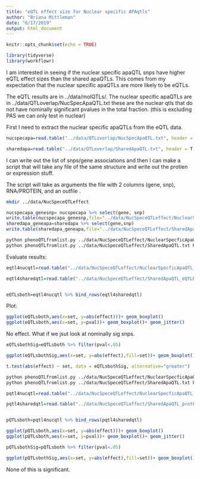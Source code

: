 ```yaml
---
title: "eQTL effect size for Nuclear specific APAqtls"
author: "Briana Mittleman"
date: "6/17/2019"
output: html_document
---
```


```r
knitr::opts_chunk$set(echo = TRUE)
```

```r
library(tidyverse)
library(workflowr)
```

I am interested in seeing if the nuclear specific apaQTL snps have higher eQTL effect sizes than the shared apaQTLs. This comes from my expectation that the nuclear specific apaQTLs are more likely to be eQTLs. 

The eQTL results are in ../data/molQTLs/. The nuclear specific apaQTLs are in ../data/QTLoverlap/NucSpecApaQTL.txt these are the nuclear qtls that do not have nominally significant pvalues in the total fraction. (this is excluding PAS we can only test in nuclear)  

First I need to extract the nuclear specific apaQTLs from the eQTL data.  

```r
nucspecapa=read.table("../data/QTLoverlap/NucSpecApaQTL.txt", header = T, stringsAsFactors = F) 

sharedapa=read.table("../data/QTLoverlap/SharedApaQTL.txt", header = T, stringsAsFactors = F)

```
 I can write out the list of snps/gene associations and then I can make a script that will take any file of the same structure and write out the protien or expression stuff.
 
The script will take as arguments the file with 2 columns (gene, snp), RNA/PROTEIN, and an outfile .

```bash
mkdir ../data/NucSpeceQTLeffect
```


```r
nucspecapa_genesnp= nucspecapa %>% select(gene, snp)
write.table(nucspecapa_genesnp,file="../data/NucSpeceQTLeffect/NuclearSpecficApaQTL.txt", col.names = F, row.names = F, sep="\t", quote = F )
sharedapa_geneapa=sharedapa %>% select(gene,snp)
write.table(sharedapa_geneapa,file="../data/NucSpeceQTLeffect/SharedApaQTL.txt", col.names = F, row.names = F, sep="\t", quote = F )
```


```bash
python phenoQTLfromlist.py ../data/NucSpeceQTLeffect/NuclearSpecficApaQTL.txt RNA ../data/NucSpeceQTLeffect/NuclearSpecficApaQTL_eQTLRes.txt
python phenoQTLfromlist.py ../data/NucSpeceQTLeffect/SharedApaQTL.txt RNA ../data/NucSpeceQTLeffect/SharedApaQTL_eQTLRes.txt

```


Evaluate results:
```r
eqtl4nucqtl=read.table("../data/NucSpeceQTLeffect/NuclearSpecficApaQTL_eQTLRes.txt", col.names = c("gene", "snp", "dist", "pval", "effect"),stringsAsFactors = F) %>% mutate(set="Nuclear")

eqtl4sharedqtl=read.table("../data/NucSpeceQTLeffect/SharedApaQTL_eQTLRes.txt", col.names = c("gene", "snp", "dist", "pval", "effect"),stringsAsFactors = F)%>% mutate(set="Shared")


eQTLsboth=eqtl4nucqtl %>% bind_rows(eqtl4sharedqtl)
```



Plot:

```r
ggplot(eQTLsboth,aes(x=set, y=abs(effect)))+ geom_boxplot()
ggplot(eQTLsboth,aes(x=set, y=pval))+ geom_boxplot()+ geom_jitter() 
```
No effect. What if we jsut look at nominally sig snps.  

```r
eQTLsbothSig=eQTLsboth %>% filter(pval<.05)

ggplot(eQTLsbothSig,aes(x=set, y=abs(effect),fill=set))+ geom_boxplot() + geom_jitter() 
```

```r

t.test(abs(effect) ~ set, data = eQTLsbothSig, alternative="greater")
```



```bash
python phenoQTLfromlist.py ../data/NucSpeceQTLeffect/NuclearSpecficApaQTL.txt Protein ../data/NucSpeceQTLeffect/NuclearSpecficApaQTL_protQTLRes.txt
python phenoQTLfromlist.py ../data/NucSpeceQTLeffect/SharedApaQTL.txt Protein ../data/NucSpeceQTLeffect/SharedApaQTL_protQTLRes.txt
```


```r
pqtl4nucqtl=read.table("../data/NucSpeceQTLeffect/NuclearSpecficApaQTL_protQTLRes.txt", col.names = c("gene", "snp", "dist", "pval", "effect"),stringsAsFactors = F) %>% mutate(set="Nuclear")

pqtl4sharedqtl=read.table("../data/NucSpeceQTLeffect/SharedApaQTL_protQTLRes.txt", col.names = c("gene", "snp", "dist", "pval", "effect"),stringsAsFactors = F)%>% mutate(set="Shared")


pQTLsboth=pqtl4nucqtl %>% bind_rows(pqtl4sharedqtl)
```


```r
ggplot(pQTLsboth,aes(x=set, y=abs(effect)))+ geom_boxplot()
ggplot(pQTLsboth,aes(x=set, y=pval))+ geom_boxplot()+ geom_jitter() 
```

```r
pQTLsbothSig=pQTLsboth %>% filter(pval<.05)

ggplot(pQTLsbothSig,aes(x=set, y=abs(effect),fill=set))+ geom_boxplot() + geom_jitter() 
```

None of this is significant. 
